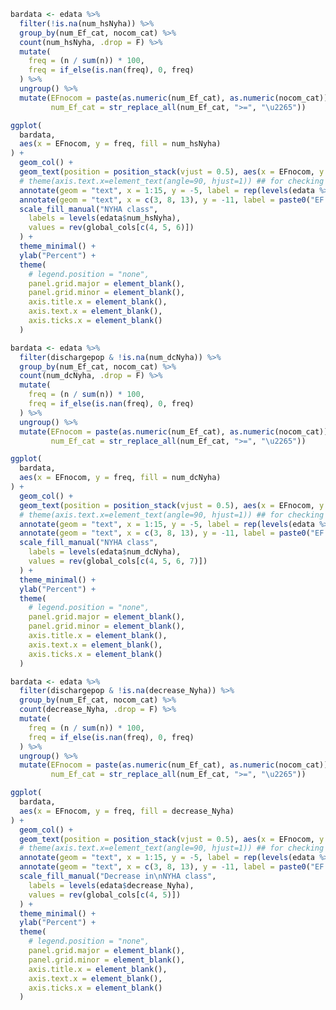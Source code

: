 
```r

bardata <- edata %>%
  filter(!is.na(num_hsNyha)) %>%
  group_by(num_Ef_cat, nocom_cat) %>%
  count(num_hsNyha, .drop = F) %>%
  mutate(
    freq = (n / sum(n)) * 100,
    freq = if_else(is.nan(freq), 0, freq)
  ) %>%
  ungroup() %>%
  mutate(EFnocom = paste(as.numeric(num_Ef_cat), as.numeric(nocom_cat)), 
         num_Ef_cat = str_replace_all(num_Ef_cat, ">=", "\u2265"))

ggplot(
  bardata,
  aes(x = EFnocom, y = freq, fill = num_hsNyha)
) +
  geom_col() +
  geom_text(position = position_stack(vjust = 0.5), aes(x = EFnocom, y = freq, label = paste0(fn(freq, 0), "%"))) +
  # theme(axis.text.x=element_text(angle=90, hjust=1)) ## for checking
  annotate(geom = "text", x = 1:15, y = -5, label = rep(levels(edata %>% pull(nocom_cat)), 3), size = 4) +
  annotate(geom = "text", x = c(3, 8, 13), y = -11, label = paste0("EF ", unique(bardata$num_Ef_cat)), size = 4) +
  scale_fill_manual("NYHA class",
    labels = levels(edata$num_hsNyha),
    values = rev(global_cols[c(4, 5, 6)])
  ) +
  theme_minimal() +
  ylab("Percent") +
  theme(
    # legend.position = "none",
    panel.grid.major = element_blank(),
    panel.grid.minor = element_blank(),
    axis.title.x = element_blank(),
    axis.text.x = element_blank(),
    axis.ticks.x = element_blank()
  )
```

```r

bardata <- edata %>%
  filter(dischargepop & !is.na(num_dcNyha)) %>%
  group_by(num_Ef_cat, nocom_cat) %>%
  count(num_dcNyha, .drop = F) %>%
  mutate(
    freq = (n / sum(n)) * 100,
    freq = if_else(is.nan(freq), 0, freq)
  ) %>%
  ungroup() %>%
  mutate(EFnocom = paste(as.numeric(num_Ef_cat), as.numeric(nocom_cat)), 
         num_Ef_cat = str_replace_all(num_Ef_cat, ">=", "\u2265"))

ggplot(
  bardata,
  aes(x = EFnocom, y = freq, fill = num_dcNyha)
) +
  geom_col() +
  geom_text(position = position_stack(vjust = 0.5), aes(x = EFnocom, y = freq, label = paste0(fn(freq, 0), "%"))) +
  # theme(axis.text.x=element_text(angle=90, hjust=1)) ## for checking
  annotate(geom = "text", x = 1:15, y = -5, label = rep(levels(edata %>% pull(nocom_cat)), 3), size = 4) +
  annotate(geom = "text", x = c(3, 8, 13), y = -11, label = paste0("EF ", unique(bardata$num_Ef_cat)), size = 4) +
  scale_fill_manual("NYHA class",
    labels = levels(edata$num_dcNyha),
    values = rev(global_cols[c(4, 5, 6, 7)])
  ) +
  theme_minimal() +
  ylab("Percent") +
  theme(
    # legend.position = "none",
    panel.grid.major = element_blank(),
    panel.grid.minor = element_blank(),
    axis.title.x = element_blank(),
    axis.text.x = element_blank(),
    axis.ticks.x = element_blank()
  )
```

```r

bardata <- edata %>%
  filter(dischargepop & !is.na(decrease_Nyha)) %>%
  group_by(num_Ef_cat, nocom_cat) %>%
  count(decrease_Nyha, .drop = F) %>%
  mutate(
    freq = (n / sum(n)) * 100,
    freq = if_else(is.nan(freq), 0, freq)
  ) %>%
  ungroup() %>%
  mutate(EFnocom = paste(as.numeric(num_Ef_cat), as.numeric(nocom_cat)), 
         num_Ef_cat = str_replace_all(num_Ef_cat, ">=", "\u2265"))

ggplot(
  bardata,
  aes(x = EFnocom, y = freq, fill = decrease_Nyha)
) +
  geom_col() +
  geom_text(position = position_stack(vjust = 0.5), aes(x = EFnocom, y = freq, label = paste0(fn(freq, 0), "%"))) +
  # theme(axis.text.x=element_text(angle=90, hjust=1)) ## for checking
  annotate(geom = "text", x = 1:15, y = -5, label = rep(levels(edata %>% pull(nocom_cat)), 3), size = 4) +
  annotate(geom = "text", x = c(3, 8, 13), y = -11, label = paste0("EF ", unique(bardata$num_Ef_cat)), size = 4) +
  scale_fill_manual("Decrease in\nNYHA class",
    labels = levels(edata$decrease_Nyha),
    values = rev(global_cols[c(4, 5)])
  ) +
  theme_minimal() +
  ylab("Percent") +
  theme(
    # legend.position = "none",
    panel.grid.major = element_blank(),
    panel.grid.minor = element_blank(),
    axis.title.x = element_blank(),
    axis.text.x = element_blank(),
    axis.ticks.x = element_blank()
  )
```
